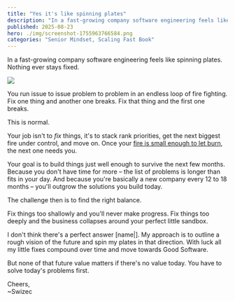 ```yaml
---
title: "Yes it's like spinning plates"
description: "In a fast-growing company software engineering feels like spinning plates. Nothing ever stays fixed."
published: 2025-08-23
hero: ./img/screenshot-1755963766584.png
categories: "Senior Mindset, Scaling Fast Book"
---
```


In a fast-growing company software engineering feels like spinning plates. Nothing ever stays fixed.

![](https://media1.tenor.com/m/9b9cUZ-lse4AAAAd/spinning-plates.gif)

You run issue to issue problem to problem in an endless loop of fire fighting. Fix one thing and another one breaks. Fix that thing and the first one breaks.

This is normal.

Your job isn't to *fix* things, it's to stack rank priorities, get the next biggest fire under control, and move on. Once your [fire is small enough to let burn](https://swizec.com/blog/let-small-fires-burn/), the next one needs you.

Your goal is to build things just well enough to survive the next few months. Because you don't have time for more – the list of problems is longer than fits in your day. And because you're basically a new company every 12 to 18 months – you'll outgrow the solutions you build today.

The challenge then is to find the right balance.

Fix things too shallowly and you'll never make progress. Fix things too deeply and the business collapses around your perfect little sandbox.

I don't think there's a perfect answer [name|]. My approach is to outline a rough vision of the future and spin my plates in that direction. With luck all my little fixes compound over time and move towards Good Software.

But none of that future value matters if there's no value today. You have to solve today's problems first.

Cheers,<br/>
~Swizec

